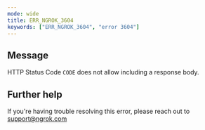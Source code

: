 ```yaml
---
mode: wide
title: ERR_NGROK_3604
keywords: ["ERR_NGROK_3604", "error 3604"]
---
```


## Message

HTTP Status Code `CODE` does not allow including a response body.

## Further help

If you're having trouble resolving this error, please reach out to [support@ngrok.com](mailto:support@ngrok.com?subject=Help%20with%20ERR_NGROK_3604)

